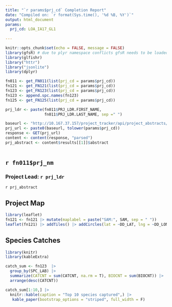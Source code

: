```yaml
---
title: "`r params$prj_cd` Completion Report"
date: "Compiled on: `r format(Sys.time(), '%d %B, %Y')`"
output: html_document
params:
  prj_cd: LOA_IA17_GL1
  
---
```

<!-- this document is intended to be run using "knit with parameters" -->
<!-- the user can then provide a project code to generate a report -->
<!-- alternatively the prj_cd parameter can be edited above -->
<!-- for help with glfishr commands go to: https://github.com/AdamCottrill/glfishr -->
<!-- this text above this line will not be rendered in the final document -->

```r
knitr::opts_chunk$set(echo = FALSE, message = FALSE)
library(gfsR) # due to plyr namespace conflicts gfsR needs to be loaded before dplyr
library(glfishr)
library("httr")
library("jsonlite")
library(dplyr)

fn011 <- get_FN011(list(prj_cd = params$prj_cd))
fn121 <- get_FN121(list(prj_cd = params$prj_cd))
fn123 <- get_FN123(list(prj_cd = params$prj_cd))
fn123 <- append.spc.names(fn123)
fn125 <- get_FN125(list(prj_cd = params$prj_cd))

prj_ldr <- paste(fn011$PRJ_LDR.FIRST_NAME, 
                 fn011$PRJ_LDR.LAST_NAME, sep =" ")

baseurl <- "http://10.167.37.157/project_tracker/api/project_abstracts/?format=json&prj_cd="
prj_url <- paste0(baseurl, tolower(params$prj_cd))
response <- GET(prj_url)
content <- content(response, "parsed")
prj_abstract <- content$results[[1]]$abstract
 
```

## `r fn011$prj_nm`
### Project Lead: `r prj_ldr`

`r prj_abstract`

## Project Map
```r
library(leaflet)
fn121 <- fn121 |> mutate(maplabel = paste("SAM:", SAM, sep = " "))
leaflet(fn121) |> addTiles() |> addCircles(lat = ~DD_LAT, lng = ~DD_LON, popup = ~maplabel)
```

## Species Catches
```r
library(knitr)
library(kableExtra)

catch_sum <- fn123  |> 
  group_by(SPC_LAB) |> 
  summarize(CATCNT = sum(CATCNT, na.rm = T), BIOCNT = sum(BIOCNT)) |> 
  arrange(desc(CATCNT))

catch_sum[1:10,] |> 
  knitr::kable(caption = "Top 10 species captured",) |> 
   kable_paper(bootstrap_options = "striped", full_width = F)

```

